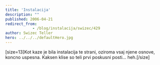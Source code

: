 ```yaml
---
title: 'Instalacija'
description: ""
published: 2006-04-21
redirect_from: 
            - /blog/instalacija/swizec/429
author: Swizec Teller
hero: ../../../defaultHero.jpg
---
```

\[size=13]Kot kaze je bila instalacija te strani, oziroma vsaj njene osnove, koncno uspesna. Kaksen klise so teli prvi poskusni posti... heh.\[/size]